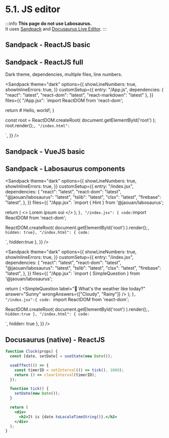 
# 5.1. JS editor

:::info
**This page do not use Labosaurus.**  
It uses [Sandpack](https://github.com/codesandbox/sandpack) and [Docusaurus Live Editor](https://docusaurus.io/docs/markdown-features/code-blocks#interactive-code-editor).
:::


## Sandpack - ReactJS basic

<Sandpack template="react" />

## Sandpack - ReactJS full

Dark theme, dependencies, multiple files, line numbers.

<Sandpack
  theme="dark"
  options={{
    showLineNumbers: true,
    showInlineErrors: true,
  }}
  customSetup={{
    entry: "/App.js",
    dependencies: { 
      "react": "latest",
      "react-dom": "latest",
      "react-markdown": "latest" 
    },
  }}
  files={{
    "/App.jsx": `import ReactDOM from 'react-dom';

  return <ReactMarkdown># Hello, *world*!</ReactMarkdown>;
}

const root = ReactDOM.createRoot(
document.getElementById('root')
);
root.render(<App/>);`,
    "/index.html": `<html>

<body>
  <div id="root"></div>
</body>

</html>`,
}}
/>

## Sandpack - VueJS basic

<Sandpack template="vue" />

## Sandpack - Labosaurus components
<Sandpack
  theme="dark"
  options={{
    showLineNumbers: true,
    showInlineErrors: true,
  }}
  customSetup={{
    entry: "/index.jsx",
    dependencies: { 
      "react": "latest",
      "react-dom": "latest",
      "@jaouan/labosaurus": "latest",
      "tslib": "latest",
      "clsx": "latest",
      "firebase": "latest",
    },
  }}
  files={{
    "/App.jsx": `import { Hint } from '@jaouan/labosaurus';

  return (
    <>
      Lorem ipsum
      <Hint>oui</Hint>
    </>
  );
}`,
    "/index.jsx": {
      code:`import ReactDOM from 'react-dom';

ReactDOM.createRoot(
  document.getElementById('root')
).render(<App/>);`, hidden: true},
    "/index.html": {
      code:`<html>

<body>
  <div id="root" class="markdown"></div>
  <link href="https://lab.jaouan.dev/sandpack-docusaurus.css" rel="stylesheet">
</body>

</html>`, 
      hidden:true
    },
}}
/>


<Sandpack
  theme="dark"
  options={{
    showLineNumbers: true,
    showInlineErrors: true,
  }}
  customSetup={{
    entry: "/index.jsx",
    dependencies: { 
      "react": "latest",
      "react-dom": "latest",
      "@jaouan/labosaurus": "latest",
      "tslib": "latest",
      "clsx": "latest",
      "firebase": "latest",
    },
  }}
  files={{
    "/App.jsx": `import { SimpleQuestion } from '@jaouan/labosaurus';

  return (
    <SimpleQuestion
      label="🫵 What's the weather like today?"
      answer="Sunny"
      wrongAnswers={["Cloudy", "Rainy"]}
    />
  );
}`,
    "/index.jsx":{
      code: `import ReactDOM from 'react-dom';

ReactDOM.createRoot(
  document.getElementById('root')
).render(<App/>);`,
      hidden:true
    },
    "/index.html": {
      code:`<html>
<body>
  <div id="root" class="markdown"></div>
  <link href="https://lab.jaouan.dev/sandpack-docusaurus.css" rel="stylesheet">
</body>

</html>`,
    hidden: true
  },
}}
/>

## Docusaurus (native) - ReactJS

```jsx live
function Clock(props) {
  const [date, setDate] = useState(new Date());

  useEffect(() => {
    const timerID = setInterval(() => tick(), 1000);
    return () => clearInterval(timerID);
  });

  function tick() {
    setDate(new Date());
  }

  return (
    <div>
      <h2>It is {date.toLocaleTimeString()}.</h2>
    </div>
  );
}
```